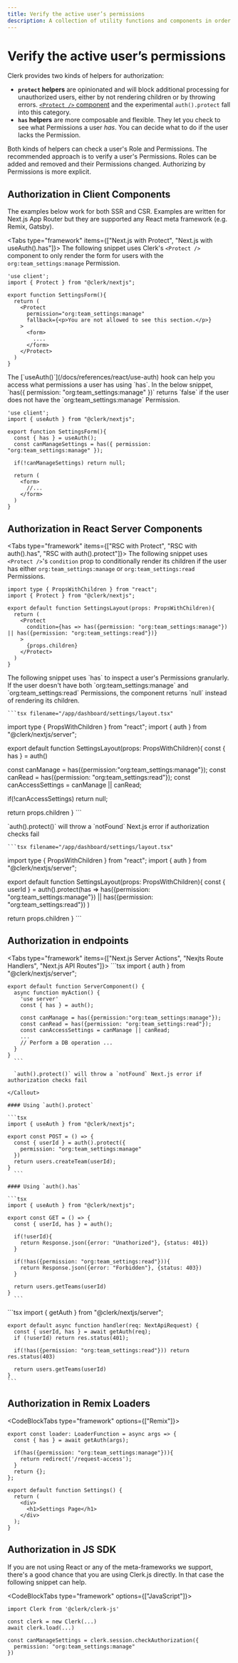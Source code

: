 ```yaml
---
title: Verify the active user’s permissions
description: A collection of utility functions and components in order to allow developers to perform authorization checks.
---
```


# Verify the active user’s permissions

Clerk provides two kinds of helpers for authorization:

- **`protect` helpers** are opinionated and will block additional processing for unauthorized users, either by not rendering children or by throwing errors. [`<Protect />` component](/docs/components/protect) and the experimental `auth().protect` fall into this category.
- **`has` helpers** are more composable and flexible. They let you check to see what Permissions a user *has*. You can decide what to do if the user lacks the Permission.

Both kinds of helpers can check a user's Role and Permissions. The recommended approach is to verify a user's Permissions. Roles can be added and removed and their Permissions changed. Authorizing by Permissions is more explicit.

## Authorization in Client Components

The examples below work for both SSR and CSR. Examples are written for Next.js App Router but they are supported any React meta framework (e.g. Remix, Gatsby).

<Tabs type="framework" items={["Next.js with Protect", "Next.js with useAuth().has"]}>
  <Tab>
  The following snippet uses Clerk's `<Protect />` component to only render the form for users with the `org:team_settings:manage` Permission.

```tsx filename="/app/dashboard/settings/form.tsx"
'use client';
import { Protect } from "@clerk/nextjs";

export function SettingsForm(){
  return (
    <Protect
      permission="org:team_settings:manage"
      fallback={<p>You are not allowed to see this section.</p>}
    >
      <form>
        ....
      </form>
    </Protect>
  )
}
  ```
  </Tab>

  <Tab>
    The [`useAuth()`](/docs/references/react/use-auth) hook can help you access what permissions a user has using `has`. In the below snippet, `has({ permission: "org:team_settings:manage" })` returns `false` if the user does not have the `org:team_settings:manage` Permission.

```tsx filename="/app/dashboard/settings/form.tsx"
'use client';
import { useAuth } from "@clerk/nextjs";

export function SettingsForm(){
  const { has } = useAuth();
  const canManageSettings = has({ permission: "org:team_settings:manage" });

  if(!canManageSettings) return null;

  return (
    <form>
      //...
    </form>
  )
}
  ```
  </Tab>
</Tabs>

## Authorization in React Server Components

<Tabs type="framework" items={["RSC with Protect", "RSC with auth().has", "RSC with auth().protect"]}>
  <Tab>
    The following snippet uses `<Protect />`'s `condition` prop to conditionally render its children if the user has either `org:team_settings:manage` or `org:team_settings:read` Permissions.
```tsx filename="/app/dashboard/settings/layout.tsx"
import type { PropsWithChildren } from "react";
import { Protect } from "@clerk/nextjs";

export default function SettingsLayout(props: PropsWithChildren){
  return (
    <Protect
      condition={has => has({permission: "org:team_settings:manage"}) || has({permission: "org:team_settings:read"})}
    >
      {props.children}
    </Protect>
  )
}
  ```
  </Tab>

  <Tab>
    The following snippet uses `has` to inspect a user's Permissions granularly. If the user doesn't have both `org:team_settings:manage` and `org:team_settings:read` Permissions, the component returns `null` instead of rendering its children.

    ```tsx filename="/app/dashboard/settings/layout.tsx"
import type { PropsWithChildren } from "react";
import { auth } from "@clerk/nextjs/server";

export default function SettingsLayout(props: PropsWithChildren){
  const { has } = auth()

  const canManage = has({permission:"org:team_settings:manage"});
  const canRead = has({permission: "org:team_settings:read"});
  const canAccessSettings = canManage || canRead;

  if(!canAccessSettings) return null;

  return props.children
}
      ```
  </Tab>

  <Tab>
    <Callout>
      `auth().protect()` will throw a `notFound` Next.js error if authorization checks fail
    </Callout>

    ```tsx filename="/app/dashboard/settings/layout.tsx"
import type { PropsWithChildren } from "react";
import { auth } from "@clerk/nextjs/server";

export default function SettingsLayout(props: PropsWithChildren){
  const { userId } = auth().protect(has => 
    has({permission: "org:team_settings:manage"}) ||
    has({permission: "org:team_settings:read"})
  )

  return props.children
}
      ```
  </Tab>
</Tabs>

## Authorization in endpoints

<Tabs type="framework" items={["Next.js Server Actions", "Nexjts Route Handlers", "Next.js API Routes"]}>
  <Tab>
    ```tsx
    import { auth } from "@clerk/nextjs/server";

    export default function ServerComponent() {
      async function myAction() {
        'use server'
        const { has } = auth();

        const canManage = has({permission:"org:team_settings:manage"});
        const canRead = has({permission: "org:team_settings:read"});
        const canAccessSettings = canManage || canRead;
        ...
        // Perform a DB operation ...
      }
    }
      ```
  </Tab>

  <Tab>
    <Callout>

      `auth().protect()` will throw a `notFound` Next.js error if authorization checks fail

    </Callout>

    #### Using `auth().protect`

    ```tsx
    import { useAuth } from "@clerk/nextjs";

    export const POST = () => {
      const { userId } = auth().protect({
        permission: "org:team_settings:manage"
      })
      return users.createTeam(userId);
    }
      ```

    #### Using `auth().has`

    ```tsx
    import { useAuth } from "@clerk/nextjs";

    export const GET = () => {
      const { userId, has } = auth();

      if(!userId){
        return Response.json({error: "Unathorized"}, {status: 401})
      }

      if(!has({permission: "org:team_settings:read"})){
        return Response.json({error: "Forbidden"}, {status: 403})
      }

      return users.getTeams(userId)
    }
      ```
  </Tab>

  <Tab>
    ```tsx
    import { getAuth } from "@clerk/nextjs/server";

    export default async function handler(req: NextApiRequest) {
      const { userId, has } = await getAuth(req);
      if (!userId) return res.status(401);

      if(!has({permission: "org:team_settings:read"})) return res.status(403)

      return users.getTeams(userId)
    }
    ```
  </Tab>
</Tabs>

## Authorization in Remix Loaders

<CodeBlockTabs type="framework" options={["Remix"]}>
```tsx
export const loader: LoaderFunction = async args => {
  const { has } = await getAuth(args);

  if(has({permission: "org:team_settings:manage"})){
    return redirect('/request-access');
  }
  return {};
};

export default function Settings() {
  return (
    <div>
      <h1>Settings Page</h1>
    </div>
  );
}
```
</CodeBlockTabs>

## Authorization in JS SDK

If you are not using React or any of the meta-frameworks we support, there's a good chance that you are using Clerk.js directly. In that case the following snippet can help.

<CodeBlockTabs type="framework" options={["JavaScript"]}>
```tsx
import Clerk from '@clerk/clerk-js'

const clerk = new Clerk(...)
await clerk.load(...)

const canManageSettings = clerk.session.checkAuthorization({
  permission: "org:team_settings:manage"
})
```
</CodeBlockTabs>

